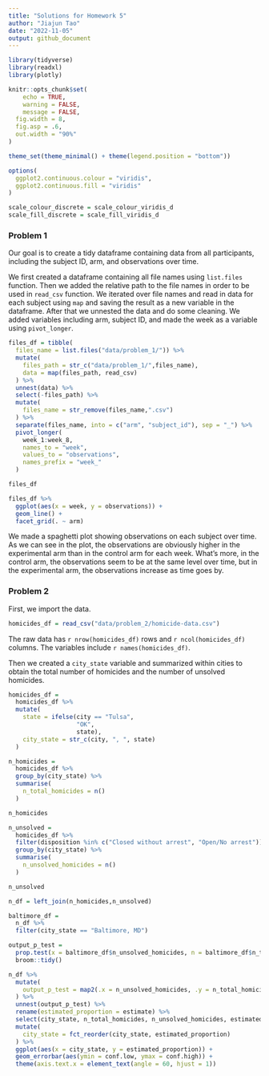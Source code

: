 ```yaml
---
title: "Solutions for Homework 5"
author: "Jiajun Tao"
date: "2022-11-05"
output: github_document
---
```


```r
library(tidyverse)
library(readxl)
library(plotly)

knitr::opts_chunk$set(
	echo = TRUE,
	warning = FALSE,
	message = FALSE,
  fig.width = 8,
  fig.asp = .6,
  out.width = "90%"
)

theme_set(theme_minimal() + theme(legend.position = "bottom"))

options(
  ggplot2.continuous.colour = "viridis",
  ggplot2.continuous.fill = "viridis"
)

scale_colour_discrete = scale_colour_viridis_d
scale_fill_discrete = scale_fill_viridis_d
```


### Problem 1

Our goal is to create a tidy dataframe containing data from all participants, including the subject ID, arm, and observations over time.

We first created a dataframe containing all file names using `list.files` function. Then we added the relative path to the file names in order to be used in `read_csv` function. We iterated over file names and read in data for each subject using `map` and saving the result as a new variable in the dataframe. After that we unnested the data and do some cleaning. We added variables including arm, subject ID, and made the week as a variable using `pivot_longer`.

```r
files_df = tibble(
  files_name = list.files("data/problem_1/")) %>% 
  mutate(
    files_path = str_c("data/problem_1/",files_name),
    data = map(files_path, read_csv)
  ) %>% 
  unnest(data) %>% 
  select(-files_path) %>% 
  mutate(
    files_name = str_remove(files_name,".csv")
  ) %>% 
  separate(files_name, into = c("arm", "subject_id"), sep = "_") %>% 
  pivot_longer(
    week_1:week_8,
    names_to = "week",
    values_to = "observations",
    names_prefix = "week_"
  )

files_df

files_df %>% 
  ggplot(aes(x = week, y = observations)) +
  geom_line() +
  facet_grid(. ~ arm)
```

We made a spaghetti plot showing observations on each subject over time. As we can see in the plot, the observations are obviously higher in the experimental arm than in the control arm for each week. What's more, in the control arm, the observations seem to be at the same level over time, but in the experimental arm, the observations increase as time goes by.


### Problem 2

First, we import the data.

```r
homicides_df = read_csv("data/problem_2/homicide-data.csv") 
```

The raw data has `r nrow(homicides_df)` rows and `r ncol(homicides_df)` columns. The variables include `r names(homicides_df)`.

Then we created a `city_state` variable and summarized within cities to obtain the total number of homicides and the number of unsolved homicides.

```r
homicides_df = 
  homicides_df %>% 
  mutate(
    state = ifelse(city == "Tulsa",
                   "OK",
                   state),
    city_state = str_c(city, ", ", state)
  )

n_homicides = 
  homicides_df %>% 
  group_by(city_state) %>% 
  summarise(
    n_total_homicides = n()
  )

n_homicides

n_unsolved = 
  homicides_df %>% 
  filter(disposition %in% c("Closed without arrest", "Open/No arrest")) %>% 
  group_by(city_state) %>% 
  summarise(
    n_unsolved_homicides = n()
  )

n_unsolved

n_df = left_join(n_homicides,n_unsolved)
```

```r
baltimore_df =
  n_df %>% 
  filter(city_state == "Baltimore, MD")

output_p_test = 
  prop.test(x = baltimore_df$n_unsolved_homicides, n = baltimore_df$n_total_homicides) %>% 
  broom::tidy()

```

```r
n_df %>% 
  mutate(
    output_p_test = map2(.x = n_unsolved_homicides, .y = n_total_homicides, ~broom::tidy(prop.test(x = .x, n = .y)))
  ) %>% 
  unnest(output_p_test) %>% 
  rename(estimated_proportion = estimate) %>% 
  select(city_state, n_total_homicides, n_unsolved_homicides, estimated_proportion, conf.low, conf.high) %>% 
  mutate(
    city_state = fct_reorder(city_state, estimated_proportion)
  ) %>% 
  ggplot(aes(x = city_state, y = estimated_proportion)) +
  geom_errorbar(aes(ymin = conf.low, ymax = conf.high)) +
  theme(axis.text.x = element_text(angle = 60, hjust = 1))
```

